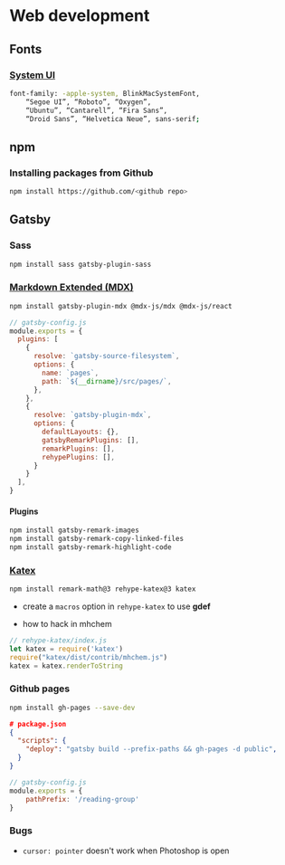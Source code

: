 # Web development

## Fonts

### [System UI](https://archive.is/f74mC)
```bash
font-family: -apple-system, BlinkMacSystemFont,
    “Segoe UI”, “Roboto”, “Oxygen”,
    “Ubuntu”, “Cantarell”, “Fira Sans”,
    “Droid Sans”, “Helvetica Neue”, sans-serif;
```

## npm

### Installing packages from Github
```bash
npm install https://github.com/<github repo>
```

## Gatsby

### Sass
```bash
npm install sass gatsby-plugin-sass
```

### [Markdown Extended (MDX)](https://www.gatsbyjs.com/plugins/gatsby-plugin-mdx/)
```bash
npm install gatsby-plugin-mdx @mdx-js/mdx @mdx-js/react
```

```js
// gatsby-config.js
module.exports = {
  plugins: [
    {
      resolve: `gatsby-source-filesystem`,
      options: {
        name: `pages`,
        path: `${__dirname}/src/pages/`,
      },
    },
    {
      resolve: `gatsby-plugin-mdx`,
      options: {
        defaultLayouts: {},
        gatsbyRemarkPlugins: [],
        remarkPlugins: [],
        rehypePlugins: [],
      }
    }
  ],
}
```

#### Plugins
```bash
npm install gatsby-remark-images
npm install gatsby-remark-copy-linked-files
npm install gatsby-remark-highlight-code
```

### [Katex](https://katex.org/docs/supported.html)

```bash
npm install remark-math@3 rehype-katex@3 katex
```

- create a `macros` option in `rehype-katex` to use **gdef**

- how to hack in mhchem
```js
// rehype-katex/index.js
let katex = require('katex')
require("katex/dist/contrib/mhchem.js")
katex = katex.renderToString
```

### Github pages

```bash
npm install gh-pages --save-dev
```

```json
# package.json
{
  "scripts": {
    "deploy": "gatsby build --prefix-paths && gh-pages -d public",
  }
}
```

```js
// gatsby-config.js
module.exports = {
    pathPrefix: '/reading-group'
}
```

### Bugs
- `cursor: pointer` doesn't work when Photoshop is open
